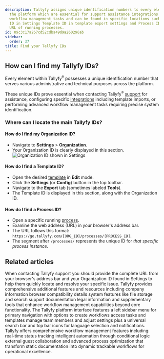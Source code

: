 ```yaml
---
description: Tallyfy assigns unique identification numbers to every element within
  the platform which are essential for support assistance integrations and advanced
  workflow management tasks and can be found in specific locations such as Organization
  ID in Settings Template ID in template export settings and Process ID in the browser
  URL of running processes.
id: 09c3c17a267cd52cdba49d9a260296ab
sidebar:
  order: 37
title: Find your Tallyfy IDs
---
```


## How can I find my Tallyfy IDs?

Every element within Tallyfy<sup>®</sup> possesses a unique identification number that serves various administrative and technical purposes across the platform.

These unique IDs prove essential when contacting Tallyfy<sup>®</sup> [support](/products/pro/miscellaneous/support/how-can-i-contact-tallyfys-support-team/) for assistance, configuring specific [integrations](/products/pro/integrations/) including template imports, or performing advanced workflow management tasks requiring precise system identification.

### Where can I locate the main Tallyfy IDs?

#### How do I find my Organization ID?

*   Navigate to **Settings** > **Organization**.
*   Your Organization ID is clearly displayed in this section.
    ![Organization ID shown in Settings](https://screenshots.tallyfy.com/tallyfy%2Fpro%2Fdesktop-light-show-org-id.png)

#### How do I find a Template ID?

*   Open the desired [template](/products/pro/documenting/templates/) in **Edit** mode.
*   Click the **Settings** (or **Config**) button in the top toolbar.
*   Navigate to the **Export** tab (sometimes labeled **Tools**).
*   The Template ID is displayed in this section, along with the Organization ID.

#### How do I find a Process ID?

*   Open a specific running [process](/products/pro/tracking-and-tasks/processes/).
*   Examine the web address (URL) in your browser's address bar.
*   The URL follows this format: `https://go.tallyfy.com/[ORG_ID]/processes/[PROCESS_ID]`.
*   The segment after `/processes/` represents the unique ID for *that specific process instance*.


## Related articles
<CardGrid>
<LinkTitleCard header="<b>Support > Provide context to support</b>" href="/products/pro/miscellaneous/support/how-to-provide-necessary-info-to-tallyfy-support/" > When contacting Tallyfy support you should provide the complete URL from your browser's address bar and your Organization ID found in Settings to help them quickly locate and resolve your specific issue. </LinkTitleCard>
<LinkTitleCard header="<b>Pro > Miscellaneous</b>" href="/products/pro/miscellaneous/" > Tallyfy provides comprehensive additional features and resources including company information browser compatibility details system features like file storage and search support documentation legal information and supplementary tools that enhance workflow management capabilities beyond core functionality. </LinkTitleCard>
<LinkTitleCard header="<b>Tutorials > Navigate Tallyfy</b>" href="/products/pro/tutorials/navigate-tallyfy/" > The Tallyfy platform interface features a left sidebar menu for primary navigation with options to create workflows access tasks and templates manage team members and adjust settings plus a universal search bar and top bar icons for language selection and notifications. </LinkTitleCard>
<LinkTitleCard header="<b>Tutorials > Key features</b>" href="/products/pro/tutorials/features/" > Tallyfy offers comprehensive workflow management features including real-time status tracking intelligent automation through conditional logic external guest collaboration and advanced process optimization that transform static documentation into dynamic trackable workflows for operational excellence. </LinkTitleCard>
</CardGrid>